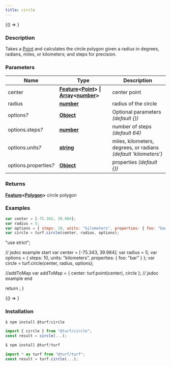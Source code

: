 ```yaml
---
title: circle
---
```



<!-- Expose turf as global var for experimenting in the browser console -->

<BrowserOnly>{() => <WindowTurfGlobal turf={turf} />}</BrowserOnly>

### Description

Takes a [Point](https://tools.ietf.org/html/rfc7946#section-3.1.2) and calculates the circle polygon given a radius in degrees, radians, miles, or kilometers; and steps for precision.

### Parameters

| Name                       | Type                                                                                                                                                                                                                                                                                                                     | Description                                                     |
| -------------------------- | ------------------------------------------------------------------------------------------------------------------------------------------------------------------------------------------------------------------------------------------------------------------------------------------------------------------------ | --------------------------------------------------------------- |
| center                     | **[Feature](https://tools.ietf.org/html/rfc7946#section-3.2)\<[Point](https://tools.ietf.org/html/rfc7946#section-3.1.2)\> \| [Array](https://developer.mozilla.org/docs/Web/JavaScript/Reference/Global_Objects/Array)\<[number](https://developer.mozilla.org/docs/Web/JavaScript/Reference/Global_Objects/Number)\>** | center point                                                    |
| radius                     | **[number](https://developer.mozilla.org/docs/Web/JavaScript/Reference/Global_Objects/Number)**                                                                                                                                                                                                                          | radius of the circle                                            |
| options<i>?</i>            | **[Object](https://developer.mozilla.org/docs/Web/JavaScript/Reference/Global_Objects/Object)**                                                                                                                                                                                                                          | Optional parameters _(default \{\})_                            |
| options.steps<i>?</i>      | **[number](https://developer.mozilla.org/docs/Web/JavaScript/Reference/Global_Objects/Number)**                                                                                                                                                                                                                          | number of steps _(default 64)_                                  |
| options.units<i>?</i>      | **[string](https://developer.mozilla.org/docs/Web/JavaScript/Reference/Global_Objects/String)**                                                                                                                                                                                                                          | miles, kilometers, degrees, or radians _(default 'kilometers')_ |
| options.properties<i>?</i> | **[Object](https://developer.mozilla.org/docs/Web/JavaScript/Reference/Global_Objects/Object)**                                                                                                                                                                                                                          | properties _(default \{\})_                                     |

### Returns

**[Feature](https://tools.ietf.org/html/rfc7946#section-3.2)\<[Polygon](https://tools.ietf.org/html/rfc7946#section-3.1.6)\>** circle polygon

### Examples

```javascript
var center = [-75.343, 39.984];
var radius = 5;
var options = { steps: 10, units: "kilometers", properties: { foo: "bar" } };
var circle = turf.circle(center, radius, options);
```

  "use strict";

  // jsdoc example start
  var center = [-75.343, 39.984];
  var radius = 5;
  var options = { steps: 10, units: "kilometers", properties: { foo: "bar" } };
  var circle = turf.circle(center, radius, options);

  //addToMap
  var addToMap = { center: turf.point(center), circle };
  // jsdoc example end

  return <ExampleMap addToMap={addToMap} />;
}

<BrowserOnly>{() => <Map0 />}</BrowserOnly>

### Installation

```javascript
$ npm install @turf/circle

import { circle } from "@turf/circle";
const result = circle(...);
```

```javascript
$ npm install @turf/turf

import * as turf from "@turf/turf";
const result = turf.circle(...);
```
